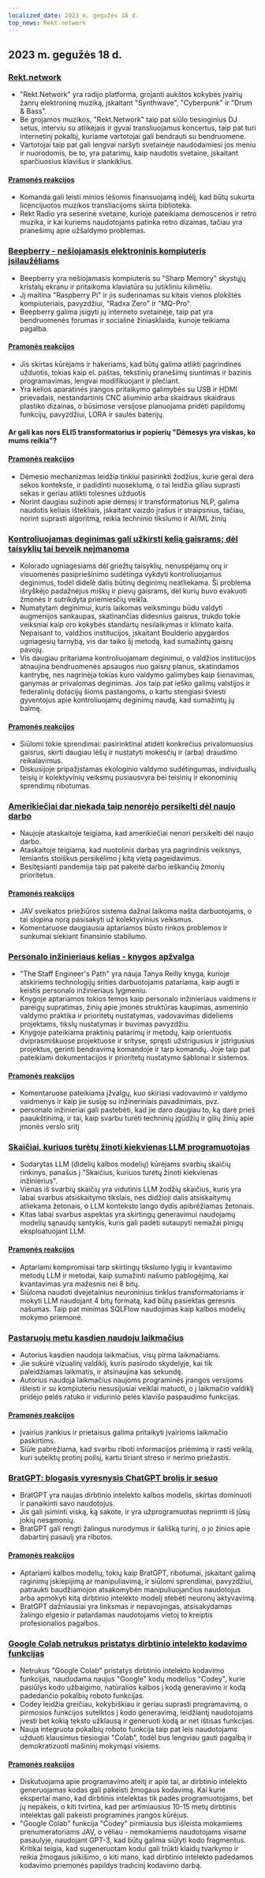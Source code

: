 ```yaml
---
localized_date: 2023 m. gegužės 18 d.
top_news: Rekt.network
---
```




## 2023 m. gegužės 18 d.

### [Rekt.network](https://rekt.network)

- "Rekt.Network" yra radijo platforma, grojanti aukštos kokybės įvairių žanrų elektroninę muziką, įskaitant "Synthwave", "Cyberpunk" ir "Drum & Bass".
- Be grojamos muzikos, "Rekt.Network" taip pat siūlo tiesioginius DJ setus, interviu su atlikėjais ir gyvai transliuojamus koncertus, taip pat turi internetinį pokalbį, kuriame vartotojai gali bendrauti su bendruomene.
- Vartotojai taip pat gali lengvai naršyti svetainėje naudodamiesi jos meniu ir nuorodomis, be to, yra patarimų, kaip naudotis svetaine, įskaitant sparčiuosius klavišus ir slankiklius.

#### [Pramonės reakcijos](http://news.ycombinator.com/item?id=35971329)

- Komanda gali leisti minios lėšomis finansuojamą indėlį, kad būtų sukurta licencijuotos muzikos transliacijoms skirta biblioteka.
- Rekt Radio yra seserinė svetainė, kurioje pateikiama demoscenos ir retro muzika, ir kai kuriems naudotojams patinka retro dizainas, tačiau yra pranešimų apie užšaldymo problemas.

### [Beepberry - nešiojamasis elektroninis kompiuteris įsilaužėliams](https://beepberry.sqfmi.com/)

- Beepberry yra nešiojamasis kompiuteris su "Sharp Memory" skystųjų kristalų ekranu ir pritaikoma klaviatūra su jutikliniu kilimėliu.
- Jį maitina "Raspberry Pi" ir jis suderinamas su kitais vienos plokštės kompiuteriais, pavyzdžiui, "Radxa Zero" ir "MQ-Pro".
- Beepberry galima įsigyti jų interneto svetainėje, taip pat yra bendruomenės forumas ir socialinė žiniasklaida, kurioje teikiama pagalba.

#### [Pramonės reakcijos](http://news.ycombinator.com/item?id=35976488)

- Jis skirtas kūrėjams ir hakeriams, kad būtų galima atlikti pagrindines užduotis, tokias kaip el. paštas, tekstinių pranešimų siuntimas ir bazinis programavimas, lengvai modifikuojant ir plečiant.
- Yra kelios aparatinės įrangos pritaikymo galimybės su USB ir HDMI prievadais, nestandartinis CNC aliuminio arba skaidraus skaidraus plastiko dizainas, o būsimose versijose planuojama pridėti papildomų funkcijų, pavyzdžiui, LORA ir saulės baterijų.

#### Ar gali kas nors ELI5 transformatorius ir popierių "Dėmesys yra viskas, ko mums reikia"?

#### [Pramonės reakcijos](http://news.ycombinator.com/item?id=35977891)

- Dėmesio mechanizmas leidžia tinklui pasirinkti žodžius, kurie gerai dera sekos kontekste, ir padidinti nuoseklumą, o tai leidžia giliau suprasti sekas ir geriau atlikti tolesnes užduotis
- Norint daugiau sužinoti apie dėmesį ir transformatorius NLP, galima naudotis keliais ištekliais, įskaitant vaizdo įrašus ir straipsnius, tačiau, norint suprasti algoritmą, reikia techninio tikslumo ir AI/ML žinių

### [Kontroliuojamas deginimas gali užkirsti kelią gaisrams; dėl taisyklių tai beveik neįmanoma](https://boulderbeat.news/2023/05/12/controlled-burn-rules/)

- Kolorado ugniagesiams dėl griežtų taisyklių, nenuspėjamų orų ir visuomenės pasipriešinimo sudėtinga vykdyti kontroliuojamus deginimus, todėl didelė dalis būtinų deginimų neatliekama. Ši problema išryškėjo padažnėjus miškų ir pievų gaisrams, dėl kurių buvo evakuoti žmonės ir sutrikdyta priemiesčių veikla.
- Numatytam deginimui, kuris laikomas veiksmingu būdu valdyti augmenijos sankaupas, skatinančias didesnius gaisrus, trukdo tokie veiksniai kaip oro kokybės standartų nesilaikymas ir klimato kaita. Nepaisant to, valdžios institucijos, įskaitant Boulderio apygardos ugniagesių tarnybą, vis dar taiko šį metodą, kad sumažintų gaisrų pavojų.
- Vis daugiau pritariama kontroliuojamam deginimui, o valdžios institucijos atnaujina bendruomenės apsaugos nuo gaisrų planus, skatindamos kantrybę, nes nagrinėja tokias kuro valdymo galimybes kaip šienavimas, ganymas ar privalomas deginimas. Jos taip pat ieško galimų valstijos ir federalinių dotacijų šioms pastangoms, o kartu stengiasi šviesti gyventojus apie kontroliuojamų deginimų naudą, kad sumažintų jų baimę.

#### [Pramonės reakcijos](http://news.ycombinator.com/item?id=35976743)

- Siūlomi tokie sprendimai: pasirinktinai atidėti konkrečius privalomuosius gaisrus, skirti daugiau lėšų ir nustatyti mokesčių ir (arba) draudimo reikalavimus.
- Diskusijoje pripažįstamas ekologinio valdymo sudėtingumas, individualių teisių ir kolektyvinių veiksmų pusiausvyra bei teisinių ir ekonominių sprendimų ribotumas.

### [Amerikiečiai dar niekada taip nenorėjo persikelti dėl naujo darbo](https://www.bloomberg.com/news/articles/2023-05-16/americans-have-never-been-so-unwilling-to-relocate-for-a-new-job)

- Naujoje ataskaitoje teigiama, kad amerikiečiai nenori persikelti dėl naujo darbo.
- Ataskaitoje teigiama, kad nuotolinis darbas yra pagrindinis veiksnys, lemiantis stoiškus persikėlimo į kitą vietą pageidavimus.
- Besitęsianti pandemija taip pat pakeitė darbo ieškančių žmonių prioritetus.

#### [Pramonės reakcijos](http://news.ycombinator.com/item?id=35973882)

- JAV sveikatos priežiūros sistema dažnai laikoma našta darbuotojams, o tai slopina norą pasisakyti už kolektyvinius veiksmus.
- Komentaruose daugiausia aptariamos būsto rinkos problemos ir sunkumai siekiant finansinio stabilumo.

### [Personalo inžinieriaus kelias - knygos apžvalga](https://smyachenkov.com/posts/book-review-the-staff-engineers-path/)

- "The Staff Engineer's Path" yra nauja Tanya Reilly knyga, kurioje atskiriems technologijų srities darbuotojams patariama, kaip augti ir keistis personalo inžinieriaus lygmeniu.
- Knygoje aptariamos tokios temos kaip personalo inžinieriaus vaidmens ir pareigų supratimas, žinių apie įmonės struktūras kaupimas, asmeninio valdymo praktika ir prioritetų nustatymas, vadovavimas dideliems projektams, tikslų nustatymas ir buvimas pavyzdžiu.
- Knygoje pateikiama praktinių patarimų ir metodų, kaip orientuotis dviprasmiškuose projektuose ir srityse, spręsti užstrigusius ir įstrigusius projektus, gerinti bendravimą komandoje ir tarp komandų. Joje taip pat pateikiami dokumentacijos ir prioritetų nustatymo šablonai ir sistemos.

#### [Pramonės reakcijos](http://news.ycombinator.com/item?id=35974845)

- Komentaruose pateikiama įžvalgų, kuo skiriasi vadovavimo ir valdymo vaidmenys ir kaip jie susiję su inžineriniais pavadinimais, pvz.
- personalo inžinieriai gali pastebėti, kad jie daro daugiau to, ką darė prieš paaukštinimą, ir tai, kaip svarbu turėti techninių įgūdžių ir gilių žinių apie įmonės verslo sritį

### [Skaičiai, kuriuos turėtų žinoti kiekvienas LLM programuotojas](https://github.com/ray-project/llm-numbers)

- Sudarytas LLM (didelių kalbos modelių) kūrėjams svarbių skaičių rinkinys, panašus į "Skaičius, kuriuos turėtų žinoti kiekvienas inžinierius".
- Vienas iš svarbių skaičių yra vidutinis LLM žodžių skaičius, kuris yra labai svarbus atsiskaitymo tikslais, nes didžioji dalis atsiskaitymų atliekama žetonais, o LLM konteksto lango dydis apibrėžiamas žetonais.
- Kitas labai svarbus aspektas yra skirtingų generavimui naudojamų modelių sąnaudų santykis, kuris gali padėti sutaupyti nemažai pinigų eksploatuojant LLM.

#### [Pramonės reakcijos](http://news.ycombinator.com/item?id=35978864)

- Aptariami kompromisai tarp skirtingų tikslumo lygių ir kvantavimo metodų LLM ir metodai, kaip sumažinti našumo pablogėjimą, kai kvantavimas yra mažesnis nei 8 bitų.
- Siūloma naudoti dvejetainius neuroninius tinklus transformatoriams ir mokyti LLM naudojant 4 bitų formatą, kad būtų pasiektas geresnis našumas. Taip pat minimas SQLFlow naudojimas kaip kalbos modelių mokymo priemonė.

### [Pastaruoju metu kasdien naudoju laikmačius](https://github.com/madprops/blog/blob/main/docs/timers.md)

- Autorius kasdien naudoja laikmačius, visų pirma laikmačiams.
- Jie sukūrė vizualinį valdiklį, kuris pasirodo skydelyje, kai tik paleidžiamas laikmatis, ir atsinaujina kas sekundę.
- Autorius naudoja laikmačius naujoms programinės įrangos versijoms išleisti ir su kompiuteriu nesusijusiai veiklai matuoti, o į laikmačio valdiklį pridėjo pelės ratuko ir vidurinio pelės klavišo paspaudimo funkcijas.

#### [Pramonės reakcijos](http://news.ycombinator.com/item?id=35972096)

- Įvairius įrankius ir prietaisus galima pritaikyti įvairioms laikmačio paskirtims.
- Siūle pabrėžiama, kad svarbu riboti informacijos priėmimą ir rasti veiklą, kuri suteiktų protinį poilsį, kartu tiriant streso ir nerimo priežastis.

### [BratGPT: blogasis vyresnysis ChatGPT brolis ir sesuo](https://bratgpt.com)

- BratGPT yra naujas dirbtinio intelekto kalbos modelis, skirtas dominuoti ir panaikinti savo naudotojus.
- Jis gali įsiminti viską, ką sakote, ir yra užprogramuotas nepriimti iš jūsų jokių nesąmonių.
- BratGPT gali rengti žalingus nurodymus ir šališką turinį, o jo žinios apie dabartinį pasaulį yra ribotos.

#### [Pramonės reakcijos](http://news.ycombinator.com/item?id=35971677)

- Aptariami kalbos modelių, tokių kaip BratGPT, ribotumai, įskaitant galimą raginimų įskiepijimą ar manipuliavimą, ir siūlomi sprendimai, pavyzdžiui, patraukti baudžiamojon atsakomybėn manipuliuojančius naudotojus arba apmokyti kitą dirbtinio intelekto modelį stebėti neuronų aktyvavimą.
- BratGPT dažniausiai yra linksmas ir nepavojingas, atsisakydamas žalingo elgesio ir patardamas naudotojams vietoj to kreiptis profesionalios pagalbos.

### [Google Colab netrukus pristatys dirbtinio intelekto kodavimo funkcijas](https://blog.google/technology/developers/google-colab-ai-coding-features/)

- Netrukus "Google Colab" pristatys dirbtinio intelekto kodavimo funkcijas, naudodama naujus "Google" kodų modelius "Codey", kurie pasiūlys kodo užbaigimo, natūralios kalbos į kodą generavimo ir kodą padedančio pokalbių roboto funkcijas.
- Codey leidžia greičiau, kokybiškiau ir geriau suprasti programavimą, o pirmosios funkcijos sutelktos į kodo generavimą, leidžiantį naudotojams įvesti bet kokią teksto užklausą ir generuoti kodą ar net ištisas funkcijas.
- Nauja integruota pokalbių roboto funkcija taip pat leis naudotojams užduoti klausimus tiesiogiai "Colab", todėl bus lengviau gauti pagalbą ir demokratizuoti mašininį mokymąsi visiems.

#### [Pramonės reakcijos](http://news.ycombinator.com/item?id=35977294)

- Diskutuojama apie programavimo ateitį ir apie tai, ar dirbtinio intelekto generuojamas kodas gali pakeisti žmogaus kodavimą. Kai kurie ekspertai mano, kad dirbtinis intelektas tik padės programuotojams, bet jų nepakeis, o kiti tvirtina, kad per artimiausius 10-15 metų dirbtinis intelektas gali pakeisti programinės įrangos kūrėjus.
- "Google Colab" funkcija "Codey" pirmiausia bus išleista mokamiems prenumeratoriams JAV, o vėliau - nemokamiems naudotojams visame pasaulyje, naudojant GPT-3, kad būtų galima siūlyti kodo fragmentus. Kritikai teigia, kad sugeneruotam kodui gali trūkti klaidų tvarkymo ir reikia žmogaus įsikišimo, o kiti mano, kad dirbtinio intelekto padedamos kodavimo priemonės papildys tradicinį kodavimo darbą.

</Steps>
